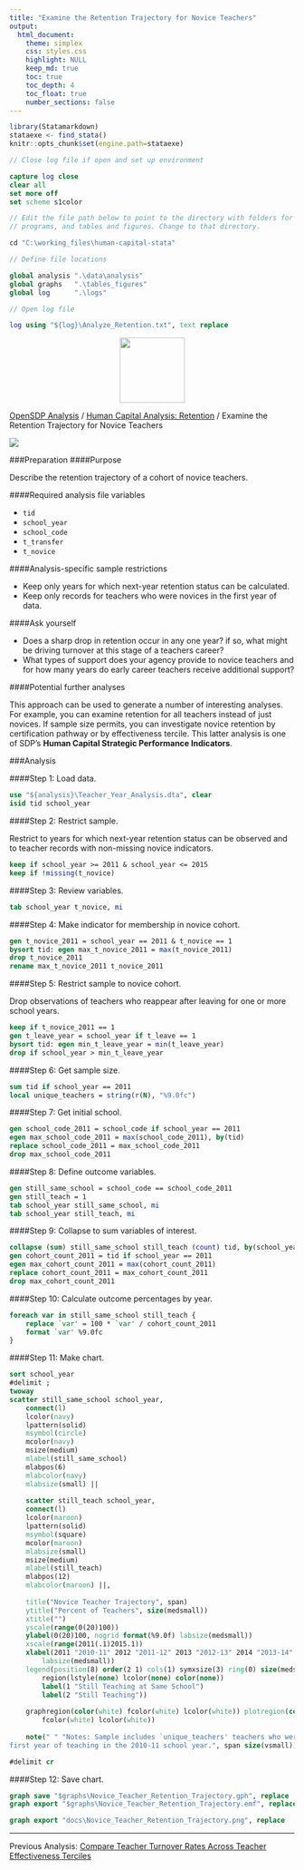 ---
title: "Examine the Retention Trajectory for Novice Teachers"
output: 
  html_document:
    theme: simplex
    css: styles.css
    highlight: NULL
    keep_md: true
    toc: true
    toc_depth: 4
    toc_float: true
    number_sections: false
---


```{r, echo=FALSE, message=FALSE}
library(Statamarkdown)
stataexe <- find_stata()
knitr::opts_chunk$set(engine.path=stataexe)
```

```{stata, collectcode=TRUE, echo=FALSE, results="hide"}
// Close log file if open and set up environment

capture log close
clear all
set more off
set scheme s1color

// Edit the file path below to point to the directory with folders for data, logs,
// programs, and tables and figures. Change to that directory.

cd "C:\working_files\human-capital-stata"

// Define file locations

global analysis ".\data\analysis"
global graphs 	".\tables_figures"
global log 		".\logs"

// Open log file

log using "${log}\Analyze_Retention.txt", text replace

```

<div class="navbar navbar-default navbar-fixed-top" id="logo">
<div class="container">
<img src="OpenSDP-Banner_crimson.jpg" style="display: block; margin: 0 auto; height: 115px;">
</div>
</div>

[OpenSDP Analysis](http://opensdp.github.io/analysis) / [Human Capital Analysis: Retention](Human_Capital_Analysis_Retention.html) / Examine the Retention Trajectory for Novice Teachers

![](Novice_Teacher_Retention_Trajectory.png)

###Preparation
####Purpose

Describe the retention trajectory of a cohort of novice teachers.

####Required analysis file variables

 - `tid`
 - `school_year`
 - `school_code`
 - `t_transfer`
 - `t_novice`


####Analysis-specific sample restrictions

 - Keep only years for which next-year retention status can be calculated.
 - Keep only records for teachers who were novices in the first year of data.


####Ask yourself

 - Does a sharp drop in retention occur in any one year? if so, what might be driving turnover at this stage of a teachers career?
 - What types of support does your agency provide to novice teachers and for how many years do early career teachers receive additional support?


####Potential further analyses

This approach can be used to generate a number of interesting analyses. For example, you can examine retention for all teachers instead of just novices. If sample size permits, you can investigate novice retention by certification pathway or by effectiveness tercile. This latter analysis is one of SDP's **Human Capital Strategic Performance Indicators**.

###Analysis

####Step 1: Load data.

```{stata, collectcode=TRUE, results="hide"}
use "${analysis}\Teacher_Year_Analysis.dta", clear
isid tid school_year
```


####Step 2: Restrict sample.

Restrict to years for which next-year retention status can be observed and to teacher records with non-missing novice indicators.

```{stata, collectcode=TRUE, results="hide"}
keep if school_year >= 2011 & school_year <= 2015
keep if !missing(t_novice)
```


####Step 3: Review variables.

```{stata, collectcode=TRUE, results="hide"}
tab school_year t_novice, mi
```


####Step 4: Make indicator for membership in novice cohort.

```{stata, collectcode=TRUE, results="hide"}
gen t_novice_2011 = school_year == 2011 & t_novice == 1
bysort tid: egen max_t_novice_2011 = max(t_novice_2011)
drop t_novice_2011
rename max_t_novice_2011 t_novice_2011
```


####Step 5: Restrict sample to novice cohort.

Drop observations of teachers who reappear after leaving for one or more school years.

```{stata, collectcode=TRUE, results="hide"}
keep if t_novice_2011 == 1
gen t_leave_year = school_year if t_leave == 1 
bysort tid: egen min_t_leave_year = min(t_leave_year)
drop if school_year > min_t_leave_year
```


####Step 6: Get sample size.

```{stata, collectcode=TRUE, results="hide"}
sum tid if school_year == 2011 
local unique_teachers = string(r(N), "%9.0fc")
```


####Step 7: Get initial school.

```{stata, collectcode=TRUE, results="hide"}
gen school_code_2011 = school_code if school_year == 2011
egen max_school_code_2011 = max(school_code_2011), by(tid)
replace school_code_2011 = max_school_code_2011
drop max_school_code_2011
```


####Step 8: Define outcome variables.

```{stata, collectcode=TRUE, results="hide"}
gen still_same_school = school_code == school_code_2011 
gen still_teach = 1
tab school_year still_same_school, mi
tab school_year still_teach, mi
```


####Step 9: Collapse to sum variables of interest.

```{stata, collectcode=TRUE, results="hide"}
collapse (sum) still_same_school still_teach (count) tid, by(school_year)
gen cohort_count_2011 = tid if school_year == 2011
egen max_cohort_count_2011 = max(cohort_count_2011)
replace cohort_count_2011 = max_cohort_count_2011
drop max_cohort_count_2011
```


####Step 10: Calculate outcome percentages by year.

```{stata, collectcode=TRUE, results="hide"}
foreach var in still_same_school still_teach {
	replace `var' = 100 * `var' / cohort_count_2011
	format `var' %9.0fc
}
```

####Step 11: Make chart.

```{stata, collectcode=TRUE, results="hide"}
sort school_year
#delimit ;
twoway
scatter still_same_school school_year, 
	connect(l) 
	lcolor(navy) 
	lpattern(solid) 
	msymbol(circle) 
	mcolor(navy) 
	msize(medium) 
	mlabel(still_same_school) 
	mlabpos(6) 
	mlabcolor(navy) 
	mlabsize(small) ||
	
	scatter still_teach school_year, 
	connect(l) 
	lcolor(maroon) 
	lpattern(solid) 
	msymbol(square) 
	mcolor(maroon) 
	mlabsize(small) 
	msize(medium) 
	mlabel(still_teach) 
	mlabpos(12) 
	mlabcolor(maroon) ||,
	
	title("Novice Teacher Trajectory", span)
	ytitle("Percent of Teachers", size(medsmall)) 
	xtitle("") 
	yscale(range(0(20)100)) 
	ylabel(0(20)100, nogrid format(%9.0f) labsize(medsmall)) 
	xscale(range(2011(.1)2015.1)) 
	xlabel(2011 "2010-11" 2012 "2011-12" 2013 "2012-13" 2014 "2013-14" 2015 "2014-15", 
		labsize(medsmall)) 
	legend(position(8) order(2 1) cols(1) symxsize(3) ring(0) size(medsmall) 
		region(lstyle(none) lcolor(none) color(none))
		label(1 "Still Teaching at Same School") 
		label(2 "Still Teaching"))
	
	graphregion(color(white) fcolor(white) lcolor(white)) plotregion(color(white) 
		fcolor(white) lcolor(white))
		
	note(" " "Notes: Sample includes `unique_teachers' teachers who were in their
first year of teaching in the 2010-11 school year.", span size(vsmall));

#delimit cr
```

####Step 12: Save chart.

```{stata, collectcode=TRUE, results="hide"}
graph save "$graphs\Novice_Teacher_Retention_Trajectory.gph", replace
graph export "$graphs\Novice_Teacher_Retention_Trajectory.emf", replace
```

```{stata, collectcode=TRUE, echo=FALSE, results="hide"}
graph export "docs\Novice_Teacher_Retention_Trajectory.png", replace
```

---

Previous Analysis: [Compare Teacher Turnover Rates Across Teacher Effectiveness Terciles](Teacher_Turnover_by_Teacher_Effectiveness_Tercile.html)